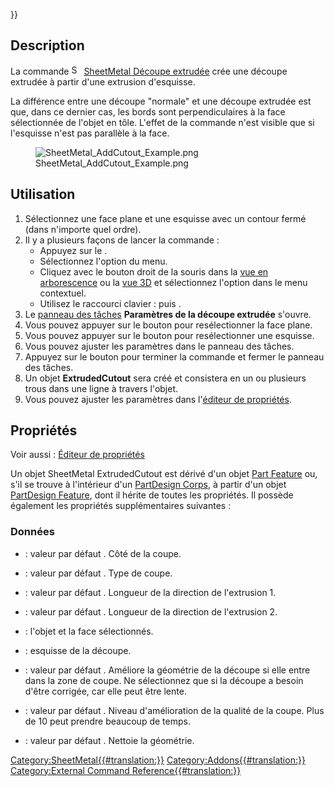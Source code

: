 {{UnfinishedDocu{{#translation:}}}}
<languages/>

{{Docnav/fr
|[[SheetMetal_SketchOnSheet/fr|Découper des trous]]
|[[SheetMetal_Forming/fr|Emboutir]]
|[[SheetMetal_Workbench/fr|Atelier SheetMetal]]
|IconL=SheetMetal_SketchOnSheet.svg
|IconR=SheetMetal_Forming.svg
|IconC=Sheetmetal_workbench_icon.svg
}}

{{GuiCommand/fr
|Name=SheetMetal AddCutout
|Name/fr=SheetMetal Découpe extrudée
|MenuLocation=SheetMetal → Découpe extrudée
|Workbenches=[[SheetMetal_Workbench/fr|SheetMetal]]
|Shortcut={{KEY|E}} {{KEY|C}}
|Version=0.5.04
}}

==Description==

La commande [[Image:SheetMetal_AddCutout.svg|16px]] [[SheetMetal_AddCutout/fr|SheetMetal Découpe extrudée]] crée une découpe extrudée à partir d'une extrusion d'esquisse.

La différence entre une découpe "normale" et une découpe extrudée est que, dans ce dernier cas, les bords sont perpendiculaires à la face sélectionnée de l'objet en tôle. L'effet de la commande n'est visible que si l'esquisse n'est pas parallèle à la face.

[[Image:SheetMetal_AddCutout_Example.png]]

{{Caption|Une découpe extrudée basée sur une esquisse circulaire}}

<span id="Usage"></span>
==Utilisation==

<div class="mw-translate-fuzzy">
# Sélectionnez une face plane et une esquisse avec un contour fermé (dans n'importe quel ordre).
# Il y a plusieurs façons de lancer la commande :
#* Appuyez sur le {{Button|[[Image:SheetMetal_AddCutout.svg|16px]] [[SheetMetal_AddCutout/fr|Découpe extrudée]]}}.
#* Sélectionnez l'option {{MenuCommand|SheetMetal → [[Image:SheetMetal_AddCutout.svg|16px]] Découpe extrudée}} du menu.
#* Cliquez avec le bouton droit de la souris dans la [[Tree_view/fr|vue en arborescence]] ou la [[3D_view/fr|vue 3D]] et sélectionnez l'option {{MenuCommand|SheetMetal → [[Image:SheetMetal_AddCutout.svg|16px]] Découpe extrudée}} dans le menu contextuel.
#* Utilisez le raccourci clavier : {{KEY|E}} puis {{KEY|C}}.
# Le [[Task_panel/fr|panneau des tâches]] '''Paramètres de la découpe extrudée''' s'ouvre.
# Vous pouvez appuyer sur le bouton {{Button|Face}} pour resélectionner la face plane.
# Vous pouvez appuyer sur le bouton {{Button|Esquisse}} pour resélectionner une esquisse.
# Vous pouvez ajuster les paramètres dans le panneau des tâches.
# Appuyez sur le bouton {{Button|OK}} pour terminer la commande et fermer le panneau des tâches.
# Un objet '''ExtrudedCutout''' sera créé et consistera en un ou plusieurs trous dans une ligne à travers l'objet.
# Vous pouvez ajuster les paramètres dans l'[[Property_editor/fr|éditeur de propriétés]].
</div>

<span id="Properties"></span>
==Propriétés==

Voir aussi : [[Property_editor/fr|Éditeur de propriétés]]

Un objet SheetMetal ExtrudedCutout est dérivé d'un objet [[Part_Feature/fr|Part Feature]] ou, s'il se trouve à l'intérieur d'un [[PartDesign_Body/fr|PartDesign Corps]], à partir d'un objet [[PartDesign_Feature/fr|PartDesign Feature]], dont il hérite de toutes les propriétés. Il possède également les propriétés supplémentaires suivantes :

<span id="Data"></span>
===Données===

{{Properties_Title|Extruded Cutout}}

* {{PropertyData|Cut Side|Enumeration}} : valeur par défaut {{value|Inside}}. Côté de la coupe.
* {{PropertyData|Cut Type|Enumeration}} : valeur par défaut {{value|Through everything both sides}}. Type de coupe.
* {{PropertyData|Extrusion Length1|Length|hidden}} : valeur par défaut {{value|500.0 mm}}. Longueur de la direction de l'extrusion 1.
* {{PropertyData|Extrusion Length2|Length|hidden}} : valeur par défaut {{value|500.0 mm}}. Longueur de la direction de l'extrusion 2.
* {{PropertyData|Selected Face|LinkSub}} : l'objet et la face sélectionnés.
* {{PropertyData|Sketch|Link}} : esquisse de la découpe.

{{Properties_Title|Extruded Cutout Improvements}}

* {{PropertyData|Improve Cut|Bool}} : valeur par défaut {{value|False}}. Améliore la géométrie de la découpe si elle entre dans la zone de coupe. Ne sélectionnez {{value|True}} que si la découpe a besoin d'être corrigée, car elle peut être lente.
* {{PropertyData|Improve Level|IntegerConstraint|hidden}} : valeur par défaut {{value|4}}. Niveau d'amélioration de la qualité de la coupe. Plus de 10 peut prendre beaucoup de temps.
* {{PropertyData|Refine|Bool}} : valeur par défaut {{value|False}}. Nettoie la géométrie.


{{Docnav/fr
|[[SheetMetal_SketchOnSheet/fr|Découper des trous]]
|[[SheetMetal_Forming/fr|Emboutir]]
|[[SheetMetal_Workbench/fr|Atelier SheetMetal]]
|IconL=SheetMetal_SketchOnSheet.svg
|IconR=SheetMetal_Forming.svg
|IconC=Sheetmetal_workbench_icon.svg
}}

[[Category:SheetMetal{{#translation:}}]]
[[Category:Addons{{#translation:}}]]
[[Category:External Command Reference{{#translation:}}]]